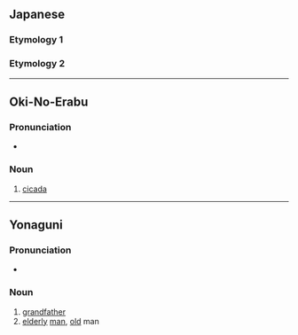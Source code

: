 {{also|あざ}}
==Japanese==

===Etymology 1===
{{ja-see|朝}}

===Etymology 2===
{{ja-see|麻}}

----

==Oki-No-Erabu==

===Pronunciation===
* {{IPA|okn|/ˀasa/}}

===Noun===
{{head|okn|noun|romaji|asa}}

# [[cicada]]

{{topics|okn|Insects}}

----

==Yonaguni==

===Pronunciation===
* {{IPA|yoi|/ˀasa/}}

===Noun===
{{head|yoi|noun|romaji|asa}}

# [[grandfather]]
# [[elderly]] [[man]], [[old]] man

{{topics|yoi|Family|Male|People}}